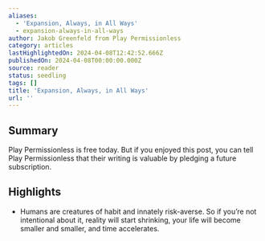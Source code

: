```yaml
---
aliases:
  - 'Expansion, Always, in All Ways'
  - expansion-always-in-all-ways
author: Jakob Greenfeld from Play Permissionless
category: articles
lastHighlightedOn: 2024-04-08T12:42:52.666Z
publishedOn: 2024-04-08T00:00:00.000Z
source: reader
status: seedling
tags: []
title: 'Expansion, Always, in All Ways'
url: ''
---
```

## Summary

Play Permissionless is free today. But if you enjoyed this post, you can tell Play Permissionless that their writing is valuable by pledging a future subscription.

## Highlights

- Humans are creatures of habit and innately risk-averse.
  So if you’re not intentional about it, reality will start shrinking, your life will become smaller and smaller, and time accelerates.
